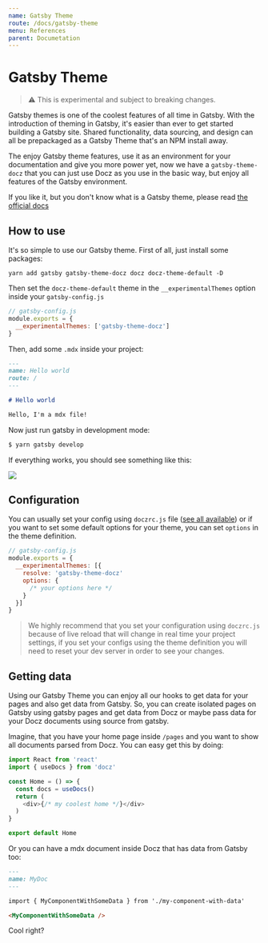 ```yaml
---
name: Gatsby Theme
route: /docs/gatsby-theme
menu: References
parent: Documetation
---
```


# Gatsby Theme

> ⚠️ This is experimental and subject to breaking changes.

Gatsby themes is one of the coolest features of all time in Gatsby. With the introduction of theming in Gatsby,
it's easier than ever to get started building a Gatsby site. Shared functionality, data sourcing, and design can all be prepackaged as a Gatsby Theme that's an NPM install away.

The enjoy Gatsby theme features, use it as an environment for your documentation and give you more power yet, now we have
a `gatsby-theme-docz` that you can just use Docz as you use in the basic way, but enjoy all features of the Gatsby environment.

If you like it, but you don't know what is a Gatsby theme, please read [the official docs](https://www.gatsbyjs.org/docs/themes/introduction/)

## How to use

It's so simple to use our Gatsby theme. First of all, just install some packages:

```
yarn add gatsby gatsby-theme-docz docz docz-theme-default -D
```

Then set the `docz-theme-default` theme in the `__experimentalThemes` option inside your `gatsby-config.js`

```js
// gatsby-config.js
module.exports = {
  __experimentalThemes: ['gatsby-theme-docz']
}
```

Then, add some `.mdx` inside your project:

```markdown
---
name: Hello world
route: /
---

# Hello world

Hello, I'm a mdx file!
```

Now just run gatsby in development mode:

```bash
$ yarn gatsby develop
```

If everything works, you should see something like this:

![](https://cdn-std.dprcdn.net/files/acc_649651/rK9fYf)

## Configuration

You can usually set your config using `doczrc.js` file ([see all available](/docs/project-configuration)) or if you want to
set some default options for your theme, you can set `options` in the theme definition.

```js
// gatsby-config.js
module.exports = {
  __experimentalThemes: [{
    resolve: 'gatsby-theme-docz'
    options: {
      /* your options here */
    }
  }]
}
```

> We highly recommend that you set your configuration using `doczrc.js` because of live reload that will change in real time your project settings, if you set your configs using the theme definition you will need to reset your dev server in order to see your changes.

## Getting data

Using our Gatsby Theme you can enjoy all our hooks to get data for your pages and also get data from Gatsby.
So, you can create isolated pages on Gatsby using gatsby pages and get data from Docz or maybe pass data
for your Docz documents using source from gatsby.

Imagine, that you have your home page inside `/pages` and you want to show all documents parsed from Docz. You can easy get this by doing:

```js
import React from 'react'
import { useDocs } from 'docz'

const Home = () => {
  const docs = useDocs()
  return (
    <div>{/* my coolest home */}</div>
  )
}

export default Home
```

Or you can have a mdx document inside Docz that has data from Gatsby too:

```markdown
---
name: MyDoc
---

import { MyComponentWithSomeData } from './my-component-with-data'

<MyComponentWithSomeData />
```

Cool right?
